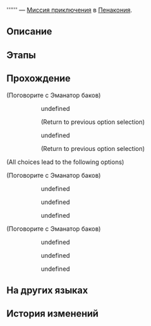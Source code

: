 {{Дополнить|Диалоги.}}
{{Миссия Инфобокс
|id              = 4340115
|Название        = 
|Изображение     = Миссия Освоения .png
|Тип             = Миссия приключения
|События         = 
|Глава           = 
|Условия         = Завершена [[Миссия Освоения]] ''[[Враг государства]]''
|Персонажи       = Невезучий ученик; Первопроходец; Толпа; Эманатор баков; Юная ученица
|СтартЛокация    = [[Пенакония]] — [[Риф потока сновидений]]
|Локации         = Риф потока сновидений
|Предыдущая      = 
|Следующая       = 
|Награды         = Журнал приключений*3; Конденсированный эфир*2; Кредиты*5 000
}}
'''''' — [[Миссия приключения]] в [[Пенакония]].

==Описание==
{{Описание|<!--официальное описание из Перекрёстка судеб-->}}

==Этапы==


==Прохождение==
{{Дополнить}}


;(Поговорите с Эманатор баков)
<!--Unknown TalkSentence: 434023001-->
:<!--Unknown TalkSentence: 434023002-->
::{{Диалог|Стрелка}} undefined
::<!--Unknown TalkSentence: 434023004-->
::<!--Unknown TalkSentence: 434023005-->
::<!--Unknown TalkSentence: 434023006-->
::<!--Unknown TalkSentence: 434023007-->
::<!--Unknown TalkSentence: 434023008-->
::;(Return to previous option selection)
::{{Диалог|Стрелка}} undefined
::<!--Unknown TalkSentence: 434023006-->
::<!--Unknown TalkSentence: 434023007-->
::<!--Unknown TalkSentence: 434023008-->
::;(Return to previous option selection)
<!--Unknown TalkSentence: 434023101-->
;(All choices lead to the following options)


;(Поговорите с Эманатор баков)
<!--Unknown TalkSentence: 434023301-->
:<!--Unknown TalkSentence: 434023302-->
:<!--Unknown TalkSentence: 434023303-->
:<!--Unknown TalkSentence: 434023304-->
::{{Диалог|Стрелка}} undefined
::{{Диалог|Стрелка}} undefined
::{{Диалог|Стрелка}} undefined
:<!--Unknown TalkSentence: 434023306-->
:<!--Unknown TalkSentence: 434023311-->
:<!--Unknown TalkSentence: 434023312-->
:<!--Unknown TalkSentence: 434023313-->
:<!--Unknown TalkSentence: 434023314-->
<!--Unknown TalkSentence: 434023401-->


;(Поговорите с Эманатор баков)
<!--Unknown TalkSentence: 434023502-->
::{{Диалог|Стрелка}} undefined
::{{Диалог|Стрелка}} undefined
::{{Диалог|Стрелка}} undefined
<!--Unknown TalkSentence: 434023601-->

{{Диалог Конец}}

==На других языках==
{{На других языках
|en   = 
|zhs  = 
|zht  = 
|ja   = 
|ko   = 
|es   = 
|fr   = 
|ru   = 
|th   = 
|vi   = 
|de   = 
|id   = 
|pt   = 
}}

==История изменений==
{{История изменений|2.7}}
